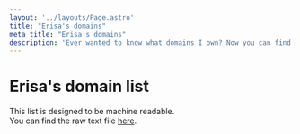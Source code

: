 ```yaml
---
layout: '../layouts/Page.astro'
title: "Erisa's domains"
meta_title: "Erisa's domains"
description: 'Ever wanted to know what domains I own? Now you can find out!'
---
```



# Erisa's domain list

This list is designed to be machine readable.  
You can find the raw text file [here](/domains.txt).

<DomainList />
